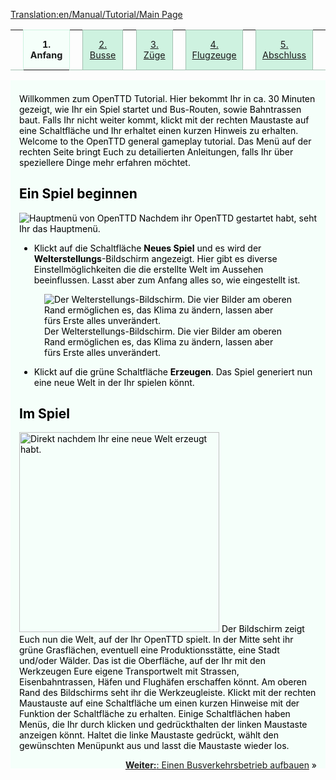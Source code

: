 [[Translation:en/Manual/Tutorial/Main Page]]

{| width="100%" cellspacing="0" cellpadding="0" valign="top" border="0" style="margin-bottom: 0; margin-left: 1px;" |
| style="border: 0; border-bottom:1px solid #a3bfb1; background:none; width:2%" | &nbsp;
| style="padding:0 .3em; background-color:white; border:solid 1px #cef2e0; border-bottom: 0; text-align:center; font-size:90%; font-weight:bold; background-color:#f5fffa; width: 12em;" | '''1. Anfang'''
| style="border: 0; border-bottom:1px solid #a3bfb1; background:none; width:2%" | &nbsp;
| style="padding:0 .3em; background-color:#cef2e0; font-size:90%; border:solid 1px #a3bfb1; text-align:center; width: 12em;"|[[en/Tutorial/Busse|2. Busse]]
| style="border: 0; border-bottom:1px solid #a3bfb1; background:none; width:2%" | &nbsp;
| style="padding:0 .3em; background-color:#cef2e0; font-size:90%; border:solid 1px #a3bfb1; text-align:center; width: 12em;"|[[en/Tutorial/Züge|3. Züge]]
| style="border: 0; border-bottom:1px solid #a3bfb1; background:none; width:2%" | &nbsp;
| style="padding:0 .3em; background-color:#cef2e0; font-size:90%; border:solid 1px #a3bfb1; text-align:center; width: 12em;"|[[en/Tutorial/Flugzeuge|4. Flugzeuge]]
| style="border: 0; border-bottom:1px solid #a3bfb1; background:none; width:2%" | &nbsp;
| style="padding:0 .3em; background-color:#cef2e0; font-size:90%; border:solid 1px #a3bfb1; text-align:center; width: 12em;"| [[en/Tutorial/Abschluss|5. Abschluss]]
| style="border: 0; border-bottom:1px solid #a3bfb1; background:none;" | &nbsp;
|}
<div style="padding:.5em 1em 1em 1em; border-top:none; background-color:#f5fffa; color:#000;">
<div style="float: right">
{{en/Manual/Tutorial/Navigation}}
</div>
Willkommen zum OpenTTD Tutorial. Hier bekommt Ihr in ca. 30 Minuten gezeigt, wie Ihr ein Spiel startet und Bus-Routen, sowie Bahntrassen baut. Falls Ihr nicht weiter kommt, klickt mit der rechten Maustaste auf eine Schaltfläche und Ihr erhaltet einen kurzen Hinweis zu erhalten.
Welcome to the OpenTTD general gameplay tutorial.
Das Menü auf der rechten Seite bringt Euch zu detailierten Anleitungen, falls Ihr über speziellere Dinge mehr erfahren möchtet.
==Ein Spiel beginnen==
[[File:en/Manual/Main menu new game.png|frame|center|Hauptmenü von OpenTTD]]
Nachdem ihr OpenTTD gestartet habt, seht Ihr das Hauptmenü.

*Klickt auf die Schaltfläche '''Neues Spiel''' und es wird der '''Welterstellungs'''-Bildschirm angezeigt. Hier gibt es diverse Einstellmöglichkeiten die die erstellte Welt im Aussehen beeinflussen. Lasst aber zum Anfang alles so, wie eingestellt ist.

[[File:en/Manual/Worldgenerationdialog.png|frame|center|Der Welterstellungs-Bildschirm. Die vier Bilder am oberen Rand ermöglichen es, das Klima zu ändern, lassen aber fürs Erste alles unverändert.]]

*Klickt auf die grüne Schaltfläche '''Erzeugen'''. Das Spiel generiert nun eine neue Welt in der Ihr spielen könnt.

==Im Spiel==
[[File:en/Manual/Tutorial/Aftergamestart.png|thumb|320px|right|Direkt nachdem Ihr eine neue Welt erzeugt habt.]]
Der Bildschirm zeigt Euch nun die Welt, auf der Ihr OpenTTD spielt. In der Mitte seht ihr grüne Grasflächen, eventuell eine Produktionsstätte, eine Stadt und/oder Wälder. Das ist die Oberfläche, auf der Ihr mit den Werkzeugen Eure eigene Transportwelt mit Strassen, Eisenbahntrassen, Häfen und Flughäfen erschaffen könnt.
Am oberen Rand des Bildschirms seht ihr die Werkzeugleiste. Klickt mit der rechten Maustauste auf eine Schaltfläche um einen kurzen Hinweise mit der Funktion der Schaltfläche zu erhalten. Einige Schaltflächen haben Menüs, die Ihr durch klicken und gedrückthalten der linken Maustaste anzeigen könnt. Haltet die linke Maustaste gedrückt, wählt den gewünschten Menüpunkt aus und lasst die Maustaste wieder los.

<span style="float: right">[[en/Tutorial/Busse|'''Weiter:''': Einen Busverkehrsbetrieb aufbauen]] &raquo;</span>


</div>